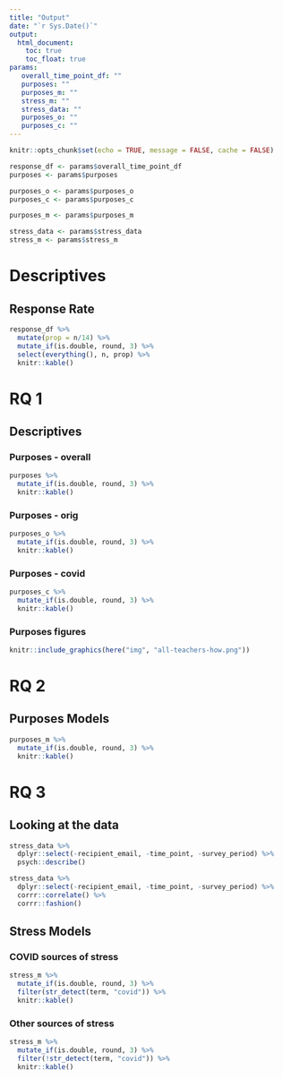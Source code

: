 ```yaml
---
title: "Output"
date: "`r Sys.Date()`"
output:
  html_document:
    toc: true
    toc_float: true
params:
   overall_time_point_df: ""
   purposes: ""
   purposes_m: ""
   stress_m: ""
   stress_data: ""
   purposes_o: ""
   purposes_c: ""
---
```


```r
knitr::opts_chunk$set(echo = TRUE, message = FALSE, cache = FALSE)

response_df <- params$overall_time_point_df
purposes <- params$purposes

purposes_o <- params$purposes_o
purposes_c <- params$purposes_c

purposes_m <- params$purposes_m

stress_data <- params$stress_data
stress_m <- params$stress_m
```

# Descriptives

## Response Rate

```r
response_df %>% 
  mutate(prop = n/14) %>% 
  mutate_if(is.double, round, 3) %>% 
  select(everything(), n, prop) %>% 
  knitr::kable()
```

# RQ 1

## Descriptives

### Purposes - overall

```r
purposes %>% 
  mutate_if(is.double, round, 3) %>% 
  knitr::kable()
```

### Purposes - orig

```r
purposes_o %>% 
  mutate_if(is.double, round, 3) %>% 
  knitr::kable()
```

### Purposes - covid

```r
purposes_c %>% 
  mutate_if(is.double, round, 3) %>% 
  knitr::kable()
```

### Purposes figures

```r
knitr::include_graphics(here("img", "all-teachers-how.png"))
```

# RQ 2

## Purposes Models

```r
purposes_m %>% 
  mutate_if(is.double, round, 3) %>% 
  knitr::kable()
```

# RQ 3

## Looking at the data 

```r
stress_data %>% 
  dplyr::select(-recipient_email, -time_point, -survey_period) %>% 
  psych::describe()

stress_data %>% 
  dplyr::select(-recipient_email, -time_point, -survey_period) %>% 
  corrr::correlate() %>% 
  corrr::fashion()
```

## Stress Models

### COVID sources of stress

```r
stress_m %>% 
  mutate_if(is.double, round, 3) %>% 
  filter(str_detect(term, "covid")) %>% 
  knitr::kable()
```

### Other sources of stress

```r
stress_m %>% 
  mutate_if(is.double, round, 3) %>% 
  filter(!str_detect(term, "covid")) %>% 
  knitr::kable()
```
